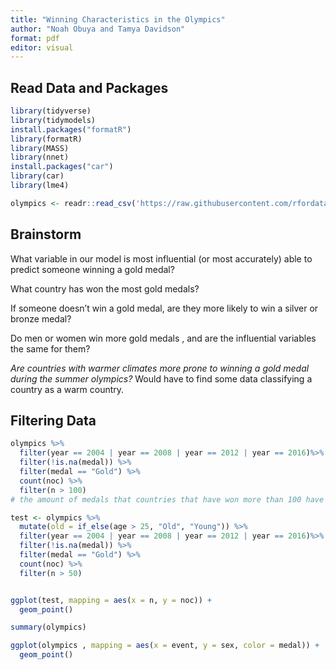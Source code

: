 ```yaml
---
title: "Winning Characteristics in the Olympics"
author: "Noah Obuya and Tamya Davidson"
format: pdf
editor: visual
---
```


## Read Data and Packages

```r

library(tidyverse)
library(tidymodels)
install.packages("formatR")
library(formatR)
library(MASS)
library(nnet)
install.packages("car")
library(car)
library(lme4)
```

```r

olympics <- readr::read_csv('https://raw.githubusercontent.com/rfordatascience/tidytuesday/master/data/2021/2021-07-27/olympics.csv')

```

## Brainstorm 

What variable in our model is most influential (or most accurately) able to predict someone winning a gold medal?

What country has won the most gold medals?

If someone doesn't win a gold medal, are they more likely to win a silver or bronze medal?

Do men or women win more gold medals , and are the influential variables the same for them?

*Are countries with warmer climates more prone to winning a gold medal during the summer olympics?* Would have to find some data classifying a country as a warm country.

## Filtering Data

```r
olympics %>%
  filter(year == 2004 | year == 2008 | year == 2012 | year == 2016)%>%
  filter(!is.na(medal)) %>%
  filter(medal == "Gold") %>%
  count(noc) %>%
  filter(n > 100)
# the amount of medals that countries that have won more than 100 have
```

```r
test <- olympics %>%
  mutate(old = if_else(age > 25, "Old", "Young")) %>%  
  filter(year == 2004 | year == 2008 | year == 2012 | year == 2016)%>%  
  filter(!is.na(medal)) %>%
  filter(medal == "Gold") %>%
  count(noc) %>%
  filter(n > 50)


ggplot(test, mapping = aes(x = n, y = noc)) + 
  geom_point()
```

```r
summary(olympics)
```

```r
ggplot(olympics , mapping = aes(x = event, y = sex, color = medal)) + 
  geom_point()
```
